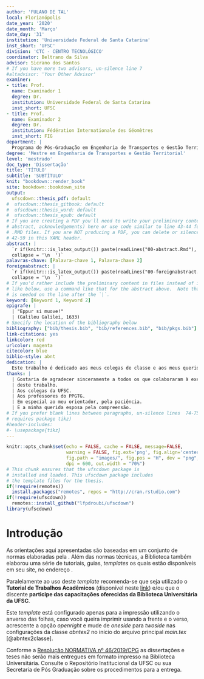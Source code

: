 ```yaml
---
author: 'FULANO DE TAL'
local: Florianópolis
date_year: '2020'
date_month: 'Março'
date_day: '31'
institution: 'Universidade Federal de Santa Catarina'
inst_short: 'UFSC'
division: 'CTC - CENTRO TECNOLÓGICO'
coordinator: Beltrano da Silva
advisor: Sicrano dos Santos
# If you have more two advisors, un-silence line 7
#altadvisor: 'Your Other Advisor'
examiner:
- title: Prof.
  name: Examinador 1
  degree: Dr.
  institution: Universidade Federal de Santa Catarina
  inst_short: UFSC
- title: Prof.
  name: Examinador 2
  degree: Dr.
  institution: Fédération Internationale des Géomètres
  inst_short: FIG
department: |
  Programa de Pós-Graduação em Engenharia de Transportes e Gestão Territorial
degree: 'Mestre em Engenharia de Transportes e Gestão Territorial'
level: 'mestrado'
doc_type: 'Dissertação'
title: 'TÍTULO'
subtitle: 'SUBTÍTULO'
knit: "bookdown::render_book"
site: bookdown::bookdown_site
output: 
  ufscdown::thesis_pdf: default
#  ufscdown::thesis_gitbook: default
#  ufscdown::thesis_word: default
#  ufscdown::thesis_epub: default
# If you are creating a PDF you'll need to write your preliminary content (e.g., 
# abstract, acknowledgements) here or use code similar to line 43-44 for the 
# .RMD files. If you are NOT producing a PDF, you can delete or silence lines 
# 42-59 in this YAML header.
abstract: |
  `r if(knitr:::is_latex_output()) paste(readLines("00-abstract.Rmd"), 
  collapse = '\n  ')`
palavras-chave: [Palavra-chave 1, Palavra-chave 2]
foreignabstract: |
  `r if(knitr:::is_latex_output()) paste(readLines("00-foreignabstract.Rmd"), 
  collapse = '\n  ')`
# If you'd rather include the preliminary content in files instead of inline
# like below, use a command like that for the abstract above.  Note that a tab 
# is needed on the line after the `|`.
keyword: [Keyword 1, Keyword 2]
epigrafe: |
  | "Eppur si muove!"  
  | (Galileu Galilei, 1633)
# Specify the location of the bibliography below
bibliography: ["bib/thesis.bib", "bib/references.bib", "bib/pkgs.bib"]
link-citations: yes
linkcolor: red
urlcolor: magenta
citecolor: blue
biblio-style: abnt
dedication: |
  Este trabalho é dedicado aos meus colegas de classe e aos meus queridos pais.
thanks: |
  | Gostaria de agradecer sinceramente a todos os que colaboraram à execução 
  | deste trabalho.
  | Aos colegas da UFSC.
  | Aos professores do PPGTG.
  | Em especial ao meu orientador, pela paciência.
  | E a minha querida esposa pela compreensão.
# If you prefer blank lines between paragraphs, un-silence lines  74-75 (this 
# requires package tikz)
#header-includes:
#- \usepackage{tikz}
---
```


<!--
Above is the YAML (YAML Ain't Markup Language) header that includes a lot of 
metadata used to produce the document.  Be careful with spacing in this header!

If you'd prefer to not include a Dedication, for example, simply delete the 
section entirely, or silence (add #) them. 

If you have other LaTeX packages you would like to include, delete the # 
before header-includes and list the packages after hyphens on new lines.

If you'd like to include a comment that won't be produced in your resulting file 
enclose it in a block like this.

If you receive a duplicate label error after knitting, make sure to delete the 
index.Rmd file and then knit again.
-->

```r
knitr::opts_chunk$set(echo = FALSE, cache = FALSE, message=FALSE, 
                      warning = FALSE, fig.ext='png', fig.align='center', 
                      fig.path = "images/", fig.pos = "H", dev = "png", 
                      dpi = 600, out.width = "70%")
# This chunk ensures that the ufscdown package is
# installed and loaded. This ufscdown package includes
# the template files for the thesis.
if(!require(remotes))
  install.packages("remotes", repos = "http://cran.rstudio.com")
if(!require(ufscdown))
  remotes::install_github("lfpdroubi/ufscdown")
library(ufscdown)
```

<!-- On ordering the chapter files:
There are two options:
1. Name your chapter files in the order in which you want them to appear (e.g., 
01-Intro, 02-Data, 03-Conclusions). 
2. Otherwise, you can specify the order in which they appear in the 
_bookdown.yml (for PDF only).

Do not include 00(two-hyphens)prelim.Rmd and 00-abstract.Rmd in the YAML file--
they are handled in the YAML above differently for the PDF version.
-->

<!-- The {.unnumbered} option here means that the introduction will be 
"Chapter 0." You can also use {-} for no numbers
on chapters.
-->
# Introdução {#intro}


As orientações aqui apresentadas são baseadas em um conjunto de normas
elaboradas pela \gls{ABNT}. Além das normas técnicas, a Biblioteca também
elaborou uma série de tutoriais, guias, *templates* os quais estão disponíveis 
em seu site, no endereço \url{http://portal.bu.ufsc.br/normalizacao/}.

Paralelamente ao uso deste *template* recomenda-se que seja utilizado o
**Tutorial de Trabalhos Acadêmicos** (disponível neste 
[link](\url{https://repositorio.ufsc.br/handle/123456789/180829)) e/ou que o 
discente **participe das capacitações oferecidas da Biblioteca Universitária da 
UFSC**.

Este *template* está configurado apenas para a impressão utilizando o
anverso das folhas, caso você queira imprimir usando a frente e o verso,
acrescente a opção *openright* e mude de *oneside* para
*twoside* nas configurações da classe *abntex2* no início do
arquivo principal *main.tex* [@abntex2classe].

Conforme a [Resolução NORMATIVA nº 46/2019/CPG](https://repositorio.ufsc.br/bitstream/handle/123456789/197121/RN46.2019.pdf?sequence=1&isAllowed=y)
as dissertações e teses não serão mais entregues em formato impresso na 
Biblioteca Universitária. Consulte o Repositório Institucional da UFSC ou sua 
Secretaria de Pós Graduação sobre os procedimentos para a entrega.
